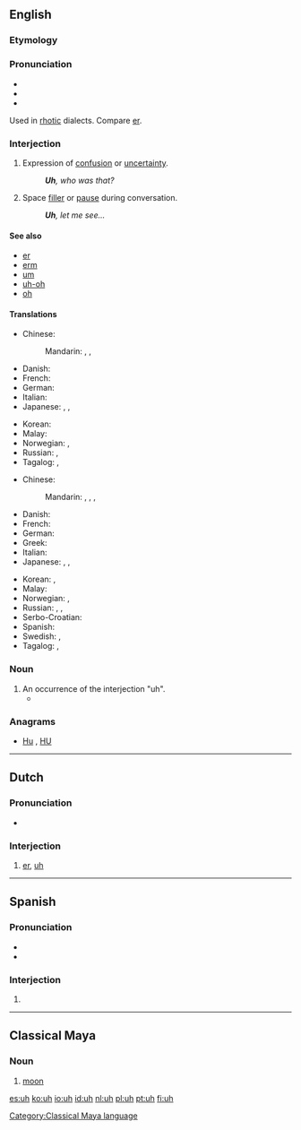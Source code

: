 {{also|ùh|ūh}}
==English==

===Etymology===
{{rfe|lang=en}}

===Pronunciation===
* {{audio|en-us-uh.ogg|Audio (US)|lang=en}}
* {{IPA|/ʌː/}}
* {{rhymes|ʌ}}
Used in [[rhotic]] dialects. Compare [[er]].

===Interjection===
{{en-interj}}

# {{context|US|lang=en}} Expression of [[confusion]] or [[uncertainty]].
#: '''''Uh''', who was that?''
# {{context|US|lang=en}} Space [[filler]] or [[pause]] during conversation.
#: '''''Uh''', let me see...''
<!-- # Used with [[vibrator]] in your [[voice]] ?? -->

====See also====
* [[er]]
* [[erm]]
* [[um]]
* [[uh-oh]]
* [[oh]]

====Translations====
{{trans-top|expression of confusion or uncertainty}}
* Chinese:
*: Mandarin: {{t+|cmn|呃|tr=è, e|sc=Hani}}, {{t+|cmn|哼|tr=hēng|sc=Hani}}, {{t+|cmn|嗯|tr=ēn|sc=Hani}}
* Danish: {{t|da|øh}}
* French: {{t+|fr|euh}}
* German: {{t+|de|äh}}
* Italian: {{t|it|uh}}
* Japanese: {{t|ja|あのう|tr=anō|sc=Jpan}}, {{t|ja|ええと|tr=ēto|sc=Jpan}}, {{t|ja|うーん|tr=ūn|sc=Jpan}}
{{trans-mid}}
* Korean: {{t|ko|저어|tr=jeoeo|sc=Kore}}
* Malay: {{t|ms|err}}
* Norwegian: {{t|no|eh}}, {{t|no|øh}}
* Russian: {{t+|ru|гм|tr=gm, hm|sc=Cyrl}}, {{t+|ru|хм|tr=xm|sc=Cyrl}} {{qualifier|the actual pronunciation may not be close to the spelling}}
* Tagalog: {{t|tl|ah}},  {{t|tl|eh}}
{{trans-bottom}}

{{trans-top|space filler or pause during conversation}}
* Chinese:
*: Mandarin: {{t|cmn|那個|sc=Hani}}, {{t+|cmn|那个|tr=nàge, nèige |sc=Hani}}, {{t|cmn|這個|sc=Hani}}, {{t+|cmn|这个|tr=zhège|sc=Hani}}
* Danish: {{t|da|øh}}
* French: {{t+|fr|euh}}
* German: {{t+|de|äh}}
* Greek: {{t+|el|ε|tr=e}}
* Italian: {{t|it|uh}}
* Japanese: {{t|ja|あのう|tr=anō|sc=Jpan}}, {{t|ja|ええと|tr=ēto|sc=Jpan}}, {{t|ja|うーん|tr=ūn|sc=Jpan}}
{{trans-mid}}
* Korean: {{t+|ko|어|tr=eo|sc=Kore}}, {{t|ko|저어|tr=jeoeo|sc=Kore}}
* Malay: {{t|ms|err}}
* Norwegian: {{t|no|eh}}, {{t|no|øh}}
* Russian: {{t+|ru|э-э-э|tr=e-e-e|sc=Cyrl}}, {{t+|ru|э-э|tr=e-e|sc=Cyrl}}, {{t+|ru|ну|tr=nu|sc=Cyrl}}
* Serbo-Croatian: {{t|sh|ovaj}}
* Spanish: {{t+|es|eh}}
* Swedish: {{t|sv|eh}}, {{t+|sv|öh}}
* Tagalog: {{t|tl|ah}},  {{t|tl|eh}}
{{trans-bottom}}

===Noun===
{{en-noun}}

# An occurrence of the interjection "uh".
#* {{quote-news|year=2007|date=August 24|author=William Grimes|title=Uh, Lead My Rips: No More Bloopers|work=New York Times|url=http://www.nytimes.com/2007/08/24/books/24book.html
|passage=Although Shakespeare refers to “hums and ha’s,” sifting through etiquette manuals and public-speaking guides turns up scant evidence of a prohibition against ums, ers and '''uhs''', which are profuse in the first recording of Thomas Edison ’s voice, in 1888. Mr. Erard, rather ingeniously, traces the prohibition on um and other speech flaws to the advent of radio in the early 1920s. }}

===Anagrams===
* [[Hu#English|Hu]] , [[HU#English|HU]]

----

==Dutch==

===Pronunciation===
* {{audio|Nl-uh.ogg|Audio|lang=nl}}

===Interjection===
{{nl-interj}}

# [[er]], [[#English|uh]]

----

==Spanish==

===Pronunciation===
* {{IPA|/u/|/uː/|lang=es}}
* {{homophones|lang=es|u}}

===Interjection===
{{head|es|interjection}}

# {{non-gloss definition|Used to express [[disappointment]] or [[disdain]].}}

----

==Classical Maya==

===Noun===
{{yua-noun|?}}

# {{context|astronomy|lang=yua}} [[moon]]

[[Category:Classical Maya language]]

[[es:uh]]
[[ko:uh]]
[[io:uh]]
[[id:uh]]
[[nl:uh]]
[[pl:uh]]
[[pt:uh]]
[[fi:uh]]